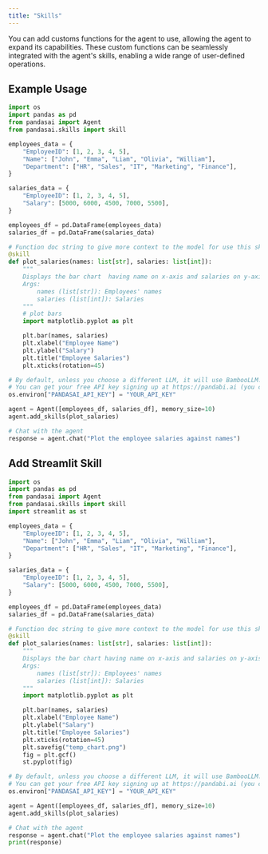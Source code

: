 ---
title: "Skills"
---

You can add customs functions for the agent to use, allowing the agent to expand its capabilities. These custom functions can be seamlessly integrated with the agent's skills, enabling a wide range of user-defined operations.

## Example Usage

```python
import os
import pandas as pd
from pandasai import Agent
from pandasai.skills import skill

employees_data = {
    "EmployeeID": [1, 2, 3, 4, 5],
    "Name": ["John", "Emma", "Liam", "Olivia", "William"],
    "Department": ["HR", "Sales", "IT", "Marketing", "Finance"],
}

salaries_data = {
    "EmployeeID": [1, 2, 3, 4, 5],
    "Salary": [5000, 6000, 4500, 7000, 5500],
}

employees_df = pd.DataFrame(employees_data)
salaries_df = pd.DataFrame(salaries_data)

# Function doc string to give more context to the model for use this skill
@skill
def plot_salaries(names: list[str], salaries: list[int]):
    """
    Displays the bar chart  having name on x-axis and salaries on y-axis
    Args:
        names (list[str]): Employees' names
        salaries (list[int]): Salaries
    """
    # plot bars
    import matplotlib.pyplot as plt

    plt.bar(names, salaries)
    plt.xlabel("Employee Name")
    plt.ylabel("Salary")
    plt.title("Employee Salaries")
    plt.xticks(rotation=45)

# By default, unless you choose a different LLM, it will use BambooLLM.
# You can get your free API key signing up at https://pandabi.ai (you can also configure it in your .env file)
os.environ["PANDASAI_API_KEY"] = "YOUR_API_KEY"

agent = Agent([employees_df, salaries_df], memory_size=10)
agent.add_skills(plot_salaries)

# Chat with the agent
response = agent.chat("Plot the employee salaries against names")

```

## Add Streamlit Skill

```python
import os
import pandas as pd
from pandasai import Agent
from pandasai.skills import skill
import streamlit as st

employees_data = {
    "EmployeeID": [1, 2, 3, 4, 5],
    "Name": ["John", "Emma", "Liam", "Olivia", "William"],
    "Department": ["HR", "Sales", "IT", "Marketing", "Finance"],
}

salaries_data = {
    "EmployeeID": [1, 2, 3, 4, 5],
    "Salary": [5000, 6000, 4500, 7000, 5500],
}

employees_df = pd.DataFrame(employees_data)
salaries_df = pd.DataFrame(salaries_data)

# Function doc string to give more context to the model for use this skill
@skill
def plot_salaries(names: list[str], salaries: list[int]):
    """
    Displays the bar chart having name on x-axis and salaries on y-axis using streamlit
    Args:
        names (list[str]): Employees' names
        salaries (list[int]): Salaries
    """
    import matplotlib.pyplot as plt

    plt.bar(names, salaries)
    plt.xlabel("Employee Name")
    plt.ylabel("Salary")
    plt.title("Employee Salaries")
    plt.xticks(rotation=45)
    plt.savefig("temp_chart.png")
    fig = plt.gcf()
    st.pyplot(fig)

# By default, unless you choose a different LLM, it will use BambooLLM.
# You can get your free API key signing up at https://pandabi.ai (you can also configure it in your .env file)
os.environ["PANDASAI_API_KEY"] = "YOUR_API_KEY"

agent = Agent([employees_df, salaries_df], memory_size=10)
agent.add_skills(plot_salaries)

# Chat with the agent
response = agent.chat("Plot the employee salaries against names")
print(response)
```
